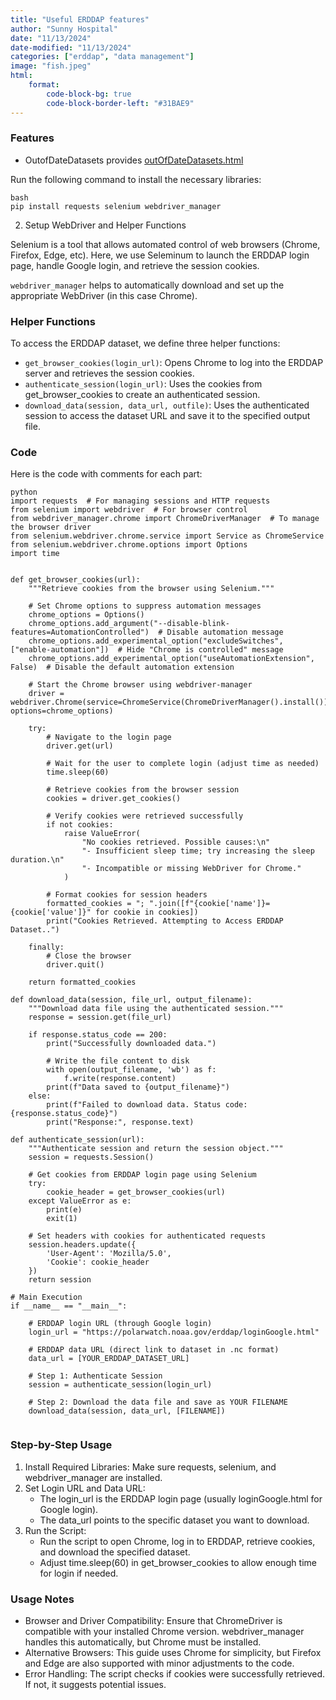 ```yaml
---
title: "Useful ERDDAP features"
author: "Sunny Hospital"
date: "11/13/2024"
date-modified: "11/13/2024"
categories: ["erddap", "data management"]
image: "fish.jpeg"
html:
    format:
        code-block-bg: true
        code-block-border-left: "#31BAE9"
---
```



### Features

* OutofDateDatasets provides [outOfDateDatasets.html](https://polarwatch.noaa.gov/erddap/outOfDateDatasets.html?&outOfDate%3E=0.5) 


Run the following command to install the necessary libraries:

``` 
{bash}

pip install requests selenium webdriver_manager

```

2.  Setup WebDriver and Helper Functions

Selenium is a tool that allows automated control of web browsers (Chrome, Firefox, Edge, etc). Here, we use Seleminum to launch the ERDDAP login page, handle Google login, and retrieve the session cookies.

`webdriver_manager` helps to automatically download and set up the appropriate WebDriver (in this case Chrome).

### Helper Functions

To access the ERDDAP dataset, we define three helper functions:

* `get_browser_cookies(login_url)`: Opens Chrome to log into the ERDDAP server and retrieves the session cookies.
* `authenticate_session(login_url)`: Uses the cookies from get_browser_cookies to create an authenticated session.
* `download_data(session, data_url, outfile)`: Uses the authenticated session to access the dataset URL and save it to the specified output file.

### Code
Here is the code with comments for each part:

```
{python}

import requests  # For managing sessions and HTTP requests
from selenium import webdriver  # For browser control
from webdriver_manager.chrome import ChromeDriverManager  # To manage the browser driver
from selenium.webdriver.chrome.service import Service as ChromeService
from selenium.webdriver.chrome.options import Options
import time


def get_browser_cookies(url):
    """Retrieve cookies from the browser using Selenium."""
    
    # Set Chrome options to suppress automation messages
    chrome_options = Options()
    chrome_options.add_argument("--disable-blink-features=AutomationControlled")  # Disable automation message
    chrome_options.add_experimental_option("excludeSwitches", ["enable-automation"])  # Hide "Chrome is controlled" message
    chrome_options.add_experimental_option("useAutomationExtension", False)  # Disable the default automation extension

    # Start the Chrome browser using webdriver-manager
    driver = webdriver.Chrome(service=ChromeService(ChromeDriverManager().install()), options=chrome_options)

    try:
        # Navigate to the login page
        driver.get(url)
        
        # Wait for the user to complete login (adjust time as needed)
        time.sleep(60)  

        # Retrieve cookies from the browser session
        cookies = driver.get_cookies()
        
        # Verify cookies were retrieved successfully
        if not cookies:
            raise ValueError(
                "No cookies retrieved. Possible causes:\n"
                "- Insufficient sleep time; try increasing the sleep duration.\n"
                "- Incompatible or missing WebDriver for Chrome."
            )

        # Format cookies for session headers
        formatted_cookies = "; ".join([f"{cookie['name']}={cookie['value']}" for cookie in cookies])
        print("Cookies Retrieved. Attempting to Access ERDDAP Dataset..")
        
    finally:
        # Close the browser
        driver.quit()
    
    return formatted_cookies

def download_data(session, file_url, output_filename):
    """Download data file using the authenticated session."""
    response = session.get(file_url)

    if response.status_code == 200:
        print("Successfully downloaded data.")

        # Write the file content to disk
        with open(output_filename, 'wb') as f:
            f.write(response.content)
        print(f"Data saved to {output_filename}")
    else:
        print(f"Failed to download data. Status code: {response.status_code}")
        print("Response:", response.text)

def authenticate_session(url):
    """Authenticate session and return the session object."""
    session = requests.Session()

    # Get cookies from ERDDAP login page using Selenium
    try:
        cookie_header = get_browser_cookies(url)
    except ValueError as e:
        print(e)
        exit(1)

    # Set headers with cookies for authenticated requests
    session.headers.update({
        'User-Agent': 'Mozilla/5.0',
        'Cookie': cookie_header
    })
    return session

# Main Execution
if __name__ == "__main__":

    # ERDDAP login URL (through Google login)
    login_url = "https://polarwatch.noaa.gov/erddap/loginGoogle.html"
    
    # ERDDAP data URL (direct link to dataset in .nc format)
    data_url = [YOUR_ERDDAP_DATASET_URL]
    
    # Step 1: Authenticate Session
    session = authenticate_session(login_url)

    # Step 2: Download the data file and save as YOUR FILENAME
    download_data(session, data_url, [FILENAME])


```


### Step-by-Step Usage

1. Install Required Libraries: Make sure requests, selenium, and webdriver_manager are installed.
2. Set Login URL and Data URL:
    * The login_url is the ERDDAP login page (usually loginGoogle.html for Google login).
    * The data_url points to the specific dataset you want to download.

3. Run the Script:
    * Run the script to open Chrome, log in to ERDDAP, retrieve cookies, and download the specified dataset.
    * Adjust time.sleep(60) in get_browser_cookies to allow enough time for login if needed.

### Usage Notes
* Browser and Driver Compatibility: Ensure that ChromeDriver is compatible with your installed Chrome version. 
webdriver_manager handles this automatically, but Chrome must be installed.
* Alternative Browsers: This guide uses Chrome for simplicity, but Firefox and Edge are also supported with minor adjustments to the code.
* Error Handling: The script checks if cookies were successfully retrieved. If not, it suggests potential issues.


